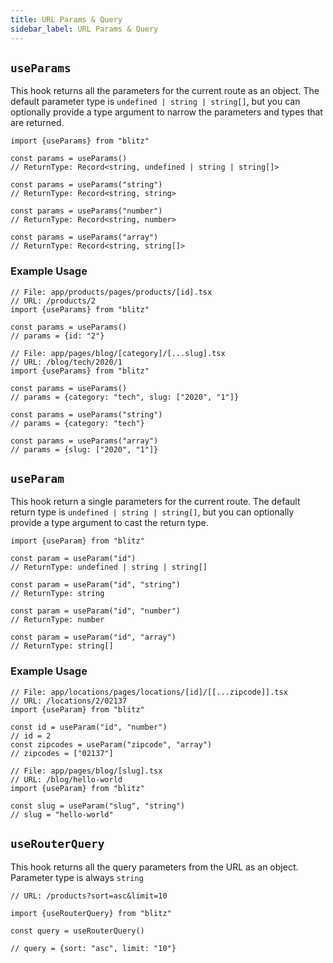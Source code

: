 ```yaml
---
title: URL Params & Query
sidebar_label: URL Params & Query
---
```


## `useParams`

This hook returns all the parameters for the current route as an object. The default parameter type is `undefined | string | string[]`, but you can optionally provide a type argument to narrow the parameters and types that are returned.

```tsx
import {useParams} from "blitz"

const params = useParams()
// ReturnType: Record<string, undefined | string | string[]>

const params = useParams("string")
// ReturnType: Record<string, string>

const params = useParams("number")
// ReturnType: Record<string, number>

const params = useParams("array")
// ReturnType: Record<string, string[]>
```

### Example Usage

```tsx
// File: app/products/pages/products/[id].tsx
// URL: /products/2
import {useParams} from "blitz"

const params = useParams()
// params = {id: "2"}
```

```tsx
// File: app/pages/blog/[category]/[...slug].tsx
// URL: /blog/tech/2020/1
import {useParams} from "blitz"

const params = useParams()
// params = {category: "tech", slug: ["2020", "1"]}

const params = useParams("string")
// params = {category: "tech"}

const params = useParams("array")
// params = {slug: ["2020", "1"]}
```

## `useParam`

This hook return a single parameters for the current route. The default return type is `undefined | string | string[]`, but you can optionally provide a type argument to cast the return type.

```tsx
import {useParam} from "blitz"

const param = useParam("id")
// ReturnType: undefined | string | string[]

const param = useParam("id", "string")
// ReturnType: string

const param = useParam("id", "number")
// ReturnType: number

const param = useParam("id", "array")
// ReturnType: string[]
```

### Example Usage

```tsx
// File: app/locations/pages/locations/[id]/[[...zipcode]].tsx
// URL: /locations/2/02137
import {useParam} from "blitz"

const id = useParam("id", "number")
// id = 2
const zipcodes = useParam("zipcode", "array")
// zipcodes = ["02137"]
```

```tsx
// File: app/pages/blog/[slug].tsx
// URL: /blog/hello-world
import {useParam} from "blitz"

const slug = useParam("slug", "string")
// slug = "hello-world"
```

## `useRouterQuery`

This hook returns all the query parameters from the URL as an object. Parameter type is always `string`

```tsx
// URL: /products?sort=asc&limit=10

import {useRouterQuery} from "blitz"

const query = useRouterQuery()

// query = {sort: "asc", limit: "10"}
```
